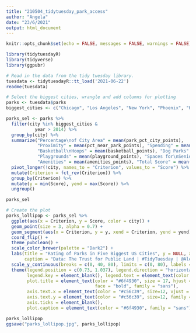 ```yaml
---
title: "210504_tidytuesday_park_access"
author: "Angela"
date: "23/6/2021"
output: html_document
---
```


```r
knitr::opts_chunk$set(echo = FALSE, messages = FALSE, warnings = FALSE)
```

```r
library(tidytuesdayR)
library(tidyverse)
library(ggpubr)
```


```r
# Read in the data from the tidy tuesday library.
tuesdata <- tidytuesdayR::tt_load('2021-06-22')
readme(tuesdata)
```


```r
# Select the biggest cities, wrangle and add columns for plotting
parks <- tuesdata$parks
biggest_cities <- c("Chicago", "Los Angeles", "New York", "Phoenix", "Houston")

parks_sel <- parks %>%
  filter(city %in% biggest_cities &
           year > 2014) %>%
  group_by(city) %>%
  summarize("Percentage\nof City Area" = mean(park_pct_city_points), 
            "Proximity" = mean(pct_near_park_points), "Spending" = mean(spend_per_resident_points), 
            "Basketball\nHoops" = mean(basketball_points), "Dog Parks" = mean(dogpark_points), 
            "Playgrounds" = mean(playground_points), "Spaces for\nSeniors" = mean(rec_sr_points), 
            "Amenities" = mean(amenities_points), "Total Score" = mean(total_pct, na.rm = TRUE)) %>%
  pivot_longer(!city, names_to = "Criterion", values_to = "Score") %>%
  mutate(Criterion = fct_rev(Criterion)) %>%
  group_by(Criterion) %>%
  mutate(y = min(Score), yend = max(Score)) %>%
  ungroup()

parks_sel
```


```r
# Create the plot
parks_lollipop <- parks_sel %>%
  ggplot(aes(x = Criterion, y = Score, color = city)) +
  geom_point(size = 3, alpha = 0.7) +
  geom_segment(aes(x = Criterion, y = y, xend = Criterion, yend = yend), color = "#6f4930", size = 0.1) +
  coord_flip() +
  theme_pubclean() +
  scale_color_brewer(palette = "Dark2") +
  labs(title = "Rating of Parks in Five Biggest US Cities", y = NULL, x = NULL,
       caption = "Data: The Trust for Public Land | #TidyTuesday | @Alessine") +
  scale_y_continuous(breaks = c(0, 40, 80), limits = c(0, 80), labels = c("LOW", "MEDIUM", "HIGH")) +
  theme(legend.position = c(0.73, 1.037), legend.direction = "horizontal", legend.title = element_blank(),
        legend.key = element_blank(), legend.text = element_text(color = "#6f4930"),
        plot.title = element_text(color = "#6f4930", size = 17, hjust = -0.24, 
                                  face = "bold", family = "sans"),
        axis.text.x = element_text(color = "#c56c39", size=12, vjust = 5, family = "sans"), 
        axis.text.y = element_text(color = "#c56c39", size=12, family = "sans"), 
        axis.ticks = element_blank(), 
        plot.caption = element_text(color = "#6f4930", family = "sans"),)

parks_lollipop
ggsave("parks_lollipop.jpg", parks_lollipop)
```




